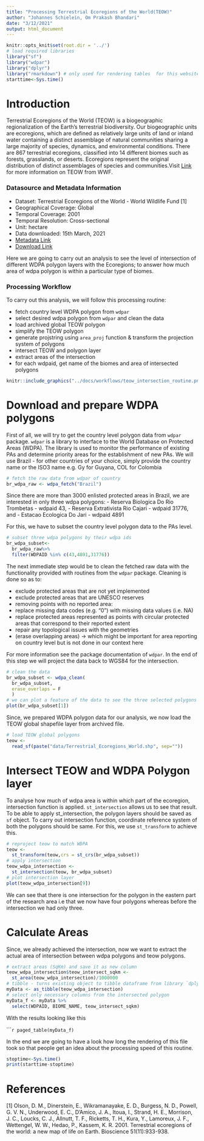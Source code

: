 ```yaml
---
title: "Processing Terrestrial Ecoregions of the World(TEOW)"
author: "Johannes Schielein, Om Prakash Bhandari"
date: "3/12/2021"
output: html_document
---
```


```r
knitr::opts_knit$set(root.dir = '../')
# load required libraries
library("sf")
library("wdpar")
library("dplyr")
library("rmarkdown") # only used for rendering tables  for this website
starttime<-Sys.time()
```


# Introduction

Terrestrial Ecoregions of the World (TEOW) is a biogeographic regionalization of the Earth's terrestrial biodiversity. Our biogeographic units are ecoregions, which are defined as relatively large units of land or inland water containing a distinct assemblage of natural communities sharing a large majority of species, dynamics, and environmental conditions. There are 867 terrestrial ecoregions, classified into 14 different biomes such as forests, grasslands, or deserts. Ecoregions represent the original distribution of distinct assemblages of species and communities.Visit [Link]("https://www.worldwildlife.org/publications/terrestrial-ecoregions-of-the-world") for more information on TEOW from WWF.

### Datasource and Metadata Information

- Dataset: Terrestrial Ecoregions of the World - World Wildlife Fund [1]
- Geographical Coverage: Global
- Temporal Coverage: 2001
- Temporal Resolution: Cross-sectional
- Unit: hectare
- Data downloaded: 15th March, 2021
- [Metadata Link]("https://stuff.mit.edu/afs/athena/course/11/11.951/ecoplan/data/ecoregions/wwf_terr_ecos.htm")
- [Download Link]("https://globil-panda.opendata.arcgis.com/datasets/terrestrial-ecoregions-world")


Here we are going to carry out an analysis to see the level of intersection of different WDPA polygon layers with the Ecoregions; to answer how much area of wdpa polygon is within a particular type of biomes.

### Processing Workflow

To carry out this analysis, we will follow this processing routine:

- fetch country level WDPA polygon from `wdpar`
- select desired wdpa polygon from `wdpar` and clean the data
- load archived global TEOW polygon
- simplify the TEOW polygon
- generate projstring using `area_proj` function & transform the projection system of polygons
- intersect TEOW and polygon layer
- extract areas of the intersection
- for each wdpaid, get name of the biomes and area of intersected polygons


```r

knitr::include_graphics("../docs/workflows/teow_intersection_routine.png")
```

# Download and prepare WDPA polygons 

First of all, we will try to get the country level polygon data from `wdpar` package. `wdpar` is a library to interface to the World Database on Protected Areas (WDPA). The library is used to monitor the performance of existing PAs and determine priority areas for the establishment of new PAs. We will use Brazil - for other countries of your choice, simply provide the country name or the ISO3 name e.g. Gy for Guyana, COL for Colombia

```r
# fetch the raw data from wdpar of country
br_wdpa_raw <- wdpa_fetch("Brazil")
```

Since there are more than 3000 enlisted protected areas in Brazil, we are interested in only three wdpa polygons:
  - Reserva Biologica Do Rio Trombetas - wdpaid 43,
	- Reserva Extrativista Rio Cajari - wdpaid 31776, and
	- Estacao Ecologica Do Jari - wdpaid 4891

For this, we have to subset the country level polygon data to the PAs level.

```r

# subset three wdpa polygons by their wdpa ids
br_wdpa_subset<-
  br_wdpa_raw%>%
  filter(WDPAID %in% c(43,4891,31776))
```

The next immediate step would be to clean the fetched raw data with the functionality provided with routines from the `wdpar` package. Cleaning is done so as to:

- exclude protected areas that are not yet implemented
- exclude protected areas that are UNESCO reserves
- removing points with no reported area:
- replace missing data codes (e.g. "0") with missing data values (i.e. NA)
- replace protected areas represented as points with circular protected areas that correspond to their reported extent
- repair any topological issues with the geometries
- (erase overlapping areas) -> which might be important for area reporting on country level but is not done in our context here

For more information see the package documentation of `wdpar`. In the end of this step we will project the data back to WGS84 for the intersection.

```r
# clean the data
br_wdpa_subset <- wdpa_clean(
  br_wdpa_subset, 
  erase_overlaps = F
  )
# we can plot a feature of the data to see the three selected polygons
plot(br_wdpa_subset[1])
```
  
Since, we prepared WDPA polygon data for our analysis, we now load the TEOW global shapefile layer from archived file.

```r

# load TEOW global polygons
teow <- 
  read_sf(paste("data/Terrestrial_Ecoregions_World.shp", sep=""))

```

# Intersect TEOW and WDPA Polygon layer

To analyse how  much of wdpa area is within which part of the ecoregion, intersection function is applied. `st_intersection` allows us to see that result. To be able to apply st_intersection, the polygon layers should be saved as `sf` object. To carry out intersection function, coordinate reference system of both the polygons should be same. For this, we use `st_transform` to achieve this.

```r

# reproject teow to match WDPA
teow <-
  st_transform(teow,crs = st_crs(br_wdpa_subset))
# apply intersection
teow_wdpa_intersection <- 
  st_intersection(teow, br_wdpa_subset)
# plot intersection layer
plot(teow_wdpa_intersection[9])

```

We can see that there is one intersection for the polygon in the eastern part of the research area i.e that we now have four polygons whereas before the intersection we had only three. 


# Calculate Areas

Since, we already achieved the intersection, now we want to extract the actual area of intersection between wdpa polygons and teow polygons.

```r

# extract areas (SqKm) and save it as new column
teow_wdpa_intersection$teow_intersect_sqkm <- 
  st_area(teow_wdpa_intersection)/1000000
# tibble - turns existing object to tibble dataframe from library `dplyr`
myData <- as_tibble(teow_wdpa_intersection)
# select only necessary columns from the intersected polygon
myData_f <- myData %>% 
  select(WDPAID, BIOME_NAME, teow_intersect_sqkm)
```
With the results looking like this

``````r
paged_table(myData_f)
```


In the end we are going to have a look how long the rendering of this file took so that people get an idea about the processing speed of this routine.

```r
stoptime<-Sys.time()
print(starttime-stoptime)
```
# References

[1] Olson, D. M., Dinerstein, E., Wikramanayake, E. D., Burgess, N. D., Powell, G. V. N., Underwood, E. C., D'Amico, J. A., Itoua, I., Strand, H. E., Morrison, J. C., Loucks, C. J., Allnutt, T. F., Ricketts, T. H., Kura, Y., Lamoreux, J. F., Wettengel, W. W., Hedao, P., Kassem, K. R. 2001. Terrestrial ecoregions of the world: a new map of life on Earth. Bioscience 51(11):933-938.